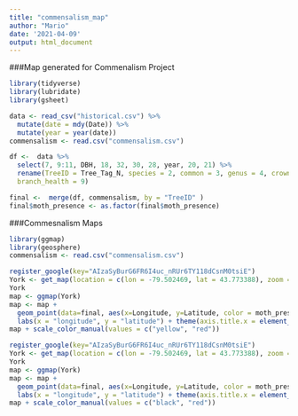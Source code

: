 ```yaml
---
title: "commensalism_map"
author: "Mario"
date: '2021-04-09'
output: html_document
---
```


###Map generated for Commenalism Project
```r
library(tidyverse)
library(lubridate)
library(gsheet)

data <- read_csv("historical.csv") %>% 
  mutate(date = mdy(Date)) %>% 
  mutate(year = year(date)) 
commensalism <- read.csv("commensalism.csv")

df <-  data %>% 
  select(7, 9:11, DBH, 18, 32, 30, 28, year, 20, 21) %>% 
  rename(TreeID = Tree_Tag_N, species = 2, common = 3, genus = 4, crown_width = 6, conks = 7, scars = 8,
  branch_health = 9) 

final <-  merge(df, commensalism, by = "TreeID" )
final$moth_presence <- as.factor(final$moth_presence)
```
###Commesnalism Maps
```r
library(ggmap)
library(geosphere)
commensalism <- read.csv("commensalism.csv")

register_google(key="AIzaSyBurG6FR6I4uc_nRUr6TY118dCsnM0tsiE")
York <- get_map(location = c(lon = -79.502469, lat = 43.773388), zoom = 15, maptype = "satellite")
York
map <- ggmap(York)
map <- map +
  geom_point(data=final, aes(x=Longitude, y=Latitude, color = moth_presence), alpha = 1, size =0.1, shape = 0, show.legend = TRUE) +
  labs(x = "longitude", y = "latitude") + theme(axis.title.x = element_blank()) + theme(axis.title.y = element_blank())
map + scale_color_manual(values = c("yellow", "red"))
```

```r
register_google(key="AIzaSyBurG6FR6I4uc_nRUr6TY118dCsnM0tsiE")
York <- get_map(location = c(lon = -79.502469, lat = 43.773388), zoom = 15)
York
map <- ggmap(York)
map <- map +
  geom_point(data=final, aes(x=Longitude, y=Latitude, color = moth_presence), alpha = 1, size =0.1, shape = 0, show.legend = TRUE) +
  labs(x = "longitude", y = "latitude") + theme(axis.title.x = element_blank()) + theme(axis.title.y = element_blank())
map + scale_color_manual(values = c("black", "red"))
```
